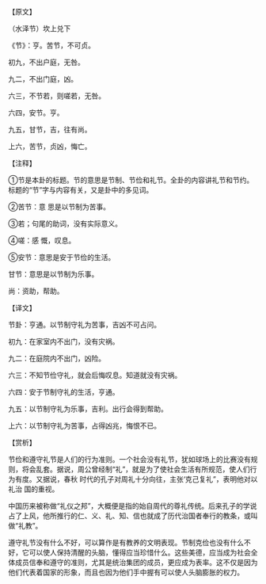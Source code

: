 

【原文】

（水泽节）坎上兑下

《节》：亨。苦节，不可贞。

初九，不出户庭，无咎。

九二，不出门庭，凶。

六三，不节若，则嗟若，无咎。

六四，安节。亨。

九五，甘节，吉，往有尚。

上六，苦节，贞凶，悔亡。

【注释】

①节是本卦的标题。节的意思是节制、节俭和礼节。全卦的内容讲礼节和节约。标题的“节”字与内容有关，又是卦中的多见词。

②苦节：意 思是以节制为苦事。

③若；句尾的助词，没有实际意义。

④嗟：感 慨，叹息。

⑤安节：意思是安于节俭的生活。

甘节：意思是以节制为乐事。

尚：资助，帮助。

【译文】

节卦：亨通。以节制守礼为苦事，吉凶不可占问。

初九：在家室内不出门，没有灾祸。

九二：在庭院内不出门，凶险。

六三：不知节俭守礼，就会后悔叹息。知道就没有灾祸。

六四：安于节制守礼的生活，亨通。

九五：以节制守礼为乐事，吉利。出行会得到帮助。

上六：以节制守礼为苦事，占得凶兆，悔恨不已。

【赏析】

节俭和遵守礼节是人们的行为准则。一个社会没有礼节，犹如球场上的比赛没有规则，将会乱套。据说，周公曾经制“礼”，就是为了使社会生活有所规范，使人们行为有度。又据说，春秋 时代的孔子对周礼十分向往，主张‘克己复礼”，表明他对以礼治 国的重视。

中国历来被称做“礼仪之邦”，大概便是指的始自周代的尊礼传统。后来孔子的学说占了上风，他所推行的仁、义、礼、知、信也就成了历代治国者奉行的教条，或叫做“礼教”。

遵守礼节没有什么不好，可以算作是有教养的文明表现。节制克俭也没有什么不好，它可以使人保持清醒的头脑，懂得应当珍惜什么。这些美德，应当成为社会全体成员信奉和遵守的准则，尤其是统治集团的成员，更应成为表率。这不仅是因为他们代表着国家的形象，而且也因为他们手中握有可以使人头脑膨胀的权力。

